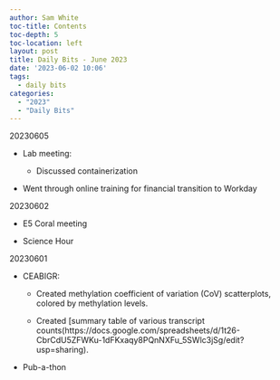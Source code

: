 ```yaml
---
author: Sam White
toc-title: Contents
toc-depth: 5
toc-location: left
layout: post
title: Daily Bits - June 2023
date: '2023-06-02 10:06'
tags: 
  - daily bits
categories: 
  - "2023"
  - "Daily Bits"
---
```


20230605

- Lab meeting:

  - Discussed containerization

- Went through online training for financial transition to Workday



20230602

- E5 Coral meeting

- Science Hour



20230601

- CEABIGR:

  - Created methylation coefficient of variation (CoV) scatterplots, colored by methylation levels.

  - Created [summary table of various transcript counts(https://docs.google.com/spreadsheets/d/1t26-CbrCdU5ZFWKu-1dFKxaqy8PQnNXFu_5SWlc3jSg/edit?usp=sharing).
  
- Pub-a-thon

